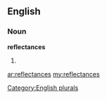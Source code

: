 ==English==

===Noun===
'''reflectances'''

# {{plural of|[[reflectance]]}}

[[Category:English plurals]]

[[ar:reflectances]]
[[my:reflectances]]